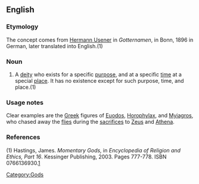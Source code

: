 ==English==

===Etymology===
The concept comes from [[w:Hermann Usener|Hermann Usener]] in ''Gotternamen'', in Bonn, 1896 in German, later translated into English.(1)

===Noun===
{{en-noun}}

# A [[deity]] who exists for a specific [[purpose]], and at a specific [[time]] at a special [[place]]. It has no existence except for such purpose, time, and place.(1)

===Usage notes===

Clear examples are the [[Greek]] figures of [[w:Euodos|Euodos]], [[w:Horophylax|Horophylax]], and [[w:Myiagros|Myiagros]], who chased away the [[fly|flies]] during the [[sacrifice]]s to [[Zeus]] and [[Athena]].

===References===

(1) Hastings, James. ''Momentary Gods,'' in ''Encyclopedia of Religion and Ethics, Part 16''. Kessinger Publishing, 2003. Pages 777-778. ISBN 0766136930.[http://books.google.com/books?id=ao4qMWcx50oC&pg=PA778&lpg=PA778&dq=myiagros+%22momentary+god%22&source=web&ots=xylZdnhNyw&sig=qKacLJp3rY5TmAlG9B0ZIKhg9Xk#PPA777,M1]

[[Category:Gods]]